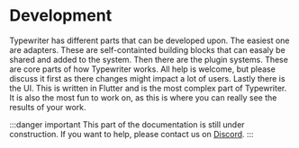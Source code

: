 # Development
Typewriter has different parts that can be developed upon. The easiest one are adapters. These are self-containted building blocks that can easaly be shared and added to the system. 
Then there are the plugin systems. These are core parts of how Typewriter works. All help is welcome, but please discuss it first as there changes might impact a lot of users.
Lastly there is the UI. This is written in Flutter and is the most complex part of Typewriter. It is also the most fun to work on, as this is where you can really see the results of your work.

:::danger important
This part of the documentation is still under construction. If you want to help, please contact us on [Discord](https://discord.gg/HtbKyuDDBw).
:::